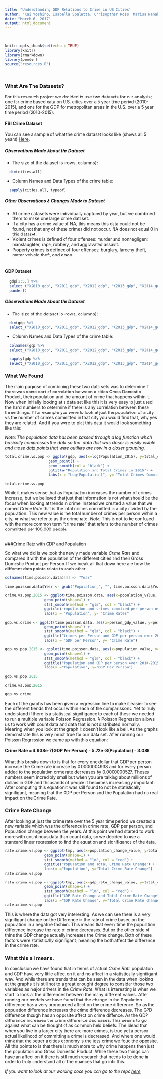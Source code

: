 ```yaml
---
title: "Understanding GDP Relations to Crime in US Cities"
author: "Kai Yoshino, Isabella Spaletta, Chrisopther Ross, Marisa Nanakul"
date: "March 6, 2017"
output: html_document
---
```

<br>

```r
knitr::opts_chunk$set(echo = TRUE)
library(knitr)
library(rmarkdown)
library(pander)
source("resources.R")
```
<br>

### What Are The Datasets?

For this research project we decided to use two datasets for our analysis; one for crime based data on U.S. cities over a 5 year time period (2010-2015), and one for the GDP for metropolitan areas in the U.S. over a 5 year time period (2010-2015). 

#### FBI Crime Dataset

You can see a sample of what the crime dataset looks like (shows all 5 years) [Here](../resource/crime-dataset.html).


##### Observations Made About the Dataset
* The size of the dataset is {rows, columns}:

```r
  dim(cities.all)
```

* Column Names and Data Types of the crime table:


```r
  sapply(cities.all, typeof)
```


##### Other Observations & Changes Made to Dataset
* All crime datasets were individually captured by year, but we combined them to make one large crime dataset.
* If a city has a crime value of NA, this means this data could not be found, not that any of these crimes did not occur. NA does not equal 0 in this dataset.
* Violent crimes is defined of four offenses: murder and nonnegligent manslaughter, rape, robbery, and aggravated assault.
* Property crimes is defined of four offenses: burglary, larceny theft, motor vehicle theft, and arson.
<br>
<br>

#### GDP Dataset

```r
  gdp[1:5,] %>% 
  select_("X2010_gdp", "X2011_gdp", "X2012_gdp", "X2013_gdp", "X2014_gdp", "X2015_gdp", "gdp_per_person_2010", "gdp_per_person_2011",	"gdp_per_person_2012",	"gdp_per_person_2013", "gdp_per_person_2014",	"gdp_per_person_2015") %>% 
  pander()
```

##### Observations Made About the Dataset
* The size of the dataset is {rows, columns}:

```r
  dim(gdp %>% 
  select_("X2010_gdp", "X2011_gdp", "X2012_gdp", "X2013_gdp", "X2014_gdp", "X2015_gdp", "gdp_per_person_2010", "gdp_per_person_2011",	"gdp_per_person_2012",	"gdp_per_person_2013", "gdp_per_person_2014",	"gdp_per_person_2015"))
```

* Column Names and Data Types of the crime table:

```r
  colnames(gdp %>% 
  select_("X2010_gdp", "X2011_gdp", "X2012_gdp", "X2013_gdp", "X2014_gdp", "X2015_gdp", "gdp_per_person_2010", "gdp_per_person_2011",	"gdp_per_person_2012",	"gdp_per_person_2013", "gdp_per_person_2014",	"gdp_per_person_2015"))
```

```r
  sapply(gdp %>% 
  select_("X2010_gdp", "X2011_gdp", "X2012_gdp", "X2013_gdp", "X2014_gdp", "X2015_gdp", "gdp_per_person_2010", "gdp_per_person_2011",	"gdp_per_person_2012",	"gdp_per_person_2013", "gdp_per_person_2014",	"gdp_per_person_2015"), typeof)
```


### What We Found
The main purpose of combining these two data sets was to determine if there was some sort of correlation between a cities Gross Domestic Product, their population and the amount of crime that happens within it.  Now when initially looking at a data set like this it is very easy to just used the hard numbers to determine if there is any correlation between these three things.  If for example you were to look at just the population of a city vs the number of crimes committed in that city you would find that, why yes they are related. And if you were to plot this data it would look something like this: 

_Note: The population data has been passed through a *log* function which basically compresses the data so that data that was closer is easily visible and those data points that were outliers are now in a closer grouping._

``` r
total.crime.vs.pop <- ggplot(gdp, aes(x=log(Population_2015), y=total_crime_2015, color="red")) +
                    geom_point() + 
                    geom_smooth(col = "black") +
                    ggtitle("Population and Total Crimes in 2015") +
                    labs(x = "Log(Population)", y= "Total Crimes Committed")

total.crime.vs.pop
```

While it makes sense that as Populuation increases the number of crimes increase, but we believed that just that information is not what should be the focus when looking at trends in crime.  Instead we created a value that we named *Crime Rate* that is the total crimes committed in a city divided by the population.  This new value is the total number of crimes per person within a city, or what we refer to as the crime rate.  _Note:_ This is not to be confused with the more common term "crime rate" that refers to the number of crimes committed per 100,000 people. 
<br> 
<br> 

###Crime Rate with GDP and Population

So what we did is we took the newly made variable *Crime Rate* and compared it with the population of the different cities and their Gross Domestic Product per Person. If we break all that down here are how the different data points relate to each other
``` r
colnames(time.poisson.data)[4] <- "Year"

time.poisson.data$Year <- gsub("Population_", "", time.poisson.data$Year)

crime.vs.pop.2015 <- ggplot(time.poisson.data, aes(x=population_value, y=person_crime_value, color=Year)) +
                  geom_point(shape=1) +
                  stat_smooth(method = "glm", col = "black") +
                  ggtitle("Population and Crimes commited per person over 2010-2015") +
                  labs(x = "Population", y= "Crime Rates")

gdp.vs.crime <- ggplot(time.poisson.data, aes(x=person_gdp_value, y=person_crime_value, color=Year)) +
                  geom_point(shape=1) +
                  stat_smooth(method = "glm", col = "black") +
                  ggtitle("Crimes per Person and GDP per person over 2010-2015") +
                  labs(x = "GDP per Person", y= "Crime Rate")

gdp.vs.pop.2015 <- ggplot(time.poisson.data, aes(x=population_value, y=person_gdp_value, color=Year)) +
                  geom_point(shape=1) +
                  stat_smooth(method = "glm", col = "black") +
                  ggtitle("Population and GDP per person over 2010-2015") +
                  labs(x ="Population", y="GDP Per Person")
              
gdp.vs.pop.2015

```

```r
crime.vs.pop.2015
```

```r
gdp.vs.crime
```

Each of the graphs has been given a regression line to make it easier to see the different trends that occur within each of the comparissons. Yet to truly understand if there is a statistical signifigance to each of these we needed to run a multiple variable Poisson Regression.  A Poisson Regression allows us to work with count data and data that is not distributed normally.  Meaning when you look at the graph it doesn't look like a bell.  As the graphs demonstrate this is very much true for our data set.  After running our Poisson Regression we came up with this equation: 

#### Crime Rate = 4.938e-7(GDP Per Person) - 5.72e-8(Population) - 3.086

What this breaks down to is that for every one dollar that GDP per person increase the Crime rate increase by 0.0000004938 and for every person added to the population crme rate decreases by 0.0000000527.  Theses numbers seem incredibly small but when you are talking about millions of dollars in GDP and thousands of people it becomes increasingly important.  After computing this equation it was still found to not be statistically signifigant, meaning that the GDP per Person and the Population had no real impact on the Crime Rate. 

### Crime Rate Change 

After looking at just the crime rate over the 5 year time period we created a new variable which was the difference in crime rate, GDP per person, and Population change between the years.  At this point we had started to work more with countinous data than count data, so we decided to use a standard linear regression to find the equation and signifigance of the data.  

``` r
rate.crime.vs.pop <- ggplot(tmp, aes(x=population_change_value, y=total_crime_rate_change_value)) +
                  geom_point(shape=1) +
                  stat_smooth(method = "lm", col = "red") +
                  ggtitle("Population and Total Crime Rate Change") +
                  labs(x ="Population", y="Total Crime Rate Change")
rate.crime.vs.pop
```

``` r
rate.crime.vs.pop <- ggplot(tmp, aes(x=gdp_rate_change_value, y=total_crime_rate_change_value)) +
                  geom_point(shape=1) +
                  stat_smooth(method = "lm", col = "red") +
                  ggtitle("GDP Rate Change and Total Crime Rate Change") +
                  labs(x ="GDP Rate Change", y="Total Crime Rate Change")
rate.crime.vs.pop
```

This is where the data got very interesting.  As we can see there is a very signifigant change on the Difference in the rate of crime based on the population in a negative fashion.  This means that every time the population difference increase the rate of crime decreases.  But on the other side of thins the GDP change actually increases the Crime change.  Both of these factors were statistically signifigant, meaning the both affect the difference in the crime rate.  

### What this all means. 

In conclusion we have found that in terms of actual *Crime Rate* population and GDP have very little affect on it and no affect in a statistically signifigant way.  And while there are trends that can be seen in the data when looking at the graphs it is still not to a great enought degree to consider those two variables as major drivers in the *Crime Rate*.  What is interesting is when we start to look at the differences between the many different values.  After running our models we have found that the change in the Population difference has a very pronounced affect on the crime difference.  So as the population difference increases the crime difference decreases.  The GPD difference though has an opposite affect on crime diffence.  As the GDP difference increases the crime difference decreases.  This seems to go against what can be thought of as common held beliefs.  The idead that when you live in a larger city there are more crimes, is true yet a person actual likelihood of committing a crime is decreased.  And where one would think that the better a cities economy is the less crime we foud the opposite.  All this points to is that there is much more to why crime happens then just the population and Gross Domestic Product.  While these two things can have an affect on it there is still much research that needs to be done in order to truly understand all of the nuances that go into this.  

_If you want to look at our working code you can go to the repo [here](https://github.com/czross/info370-final)_